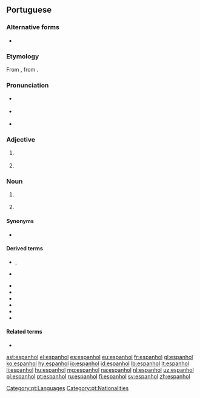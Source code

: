 ==Portuguese==

===Alternative forms===
* {{l/pt|hespanhol}} {{qualifier|obsolete}}

===Etymology===
From {{etyl|ML.|pt}} {{term/t|la|*Hispaniolus}}, from {{etyl|la|pt}} {{term|hispānus|lang=la}}.

===Pronunciation===
* {{a|Portugal}} {{IPA|/iʃpɐˈɲɔɫ/|/ʃpɐˈɲɔɫ/|lang=pt}}
* {{a|Brazil}} {{IPA|/es.pɐ.ɲɔw/|/is-/|/eʃ-/|/iʃ-/|lang=pt}}
* {{hyphenation|es|pa|nhol|lang=pt}}

===Adjective===
{{pt-adj|f=espanhola|pl=espanhóis|fpl=espanholas}}

# {{l/en|Spanish}} {{gloss|of, from or relating to Spain, its people or culture}}
# {{l/en|Spanish}} {{gloss|of or relating to the Spanish language}}

===Noun===
{{pt-noun|m|f=espanhola|pl=espanhóis}}

# {{l/en|Spaniard}} {{gloss|person from Spain}}
# {{label|pt|uncountable}} {{l/en|Spanish}} {{gloss|Romance language spoken in Spain and much of Latin America}}

====Synonyms====
* {{sense|Spanish language}} {{l/pt|castelhano}}

====Derived terms====
* {{l/pt|espanholinho}}, {{l/pt|espanholzinho}} {{qualifier|diminutives}}
* {{l/pt|espanholão}} {{qualifier|augmentatives}}
* {{l/pt|espanglês}}
* {{l/pt|espanholado}}
* {{l/pt|espanholice}}
* {{l/pt|espanholismo}}
* {{l/pt|espanholizar}}
* {{l/pt|portunhol}}

====Related terms====
* {{l/pt|Espanha}}

[[Category:pt:Languages]]
[[Category:pt:Nationalities]]

[[ast:espanhol]]
[[el:espanhol]]
[[es:espanhol]]
[[eu:espanhol]]
[[fr:espanhol]]
[[gl:espanhol]]
[[ko:espanhol]]
[[hy:espanhol]]
[[io:espanhol]]
[[id:espanhol]]
[[lb:espanhol]]
[[lt:espanhol]]
[[li:espanhol]]
[[hu:espanhol]]
[[mg:espanhol]]
[[na:espanhol]]
[[nl:espanhol]]
[[uz:espanhol]]
[[pl:espanhol]]
[[pt:espanhol]]
[[ru:espanhol]]
[[fi:espanhol]]
[[sv:espanhol]]
[[zh:espanhol]]